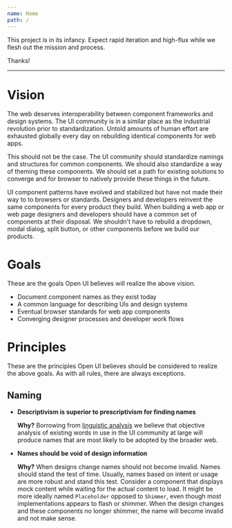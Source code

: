 ```yaml
---
name: Home
path: /
---
```


This project is in its infancy. Expect rapid iteration and high-flux while we flesh out the mission and process.

Thanks!

---

# Vision

The web deserves interoperability between component frameworks and design systems.
The UI community is in a similar place as the industrial revolution prior to standardization.
Untold amounts of human effort are exhausted globally every day on rebuilding identical components for web apps.

This should not be the case.
The UI community should standardize namings and structures for common components.
We should also standardize a way of theming these components.
We should set a path for existing solutions to converge and for browser to natively provide these things in the future.

UI component patterns have evolved and stabilized but have not made their way to to browsers or standards.
Designers and developers reinvent the same components for every product they build.
When building a web app or web page designers and developers should have a common set of components at their disposal.
We shouldn't have to rebuild a dropdown, modal dialog, split button, or other components before we build our products.

# Goals

These are the goals Open UI believes will realize the above vision.

- Document component names as they exist today
- A common language for describing UIs and design systems
- Eventual browser standards for web app components
- Converging designer processes and developer work flows

# Principles

These are the principles Open UI believes should be considered to realize the above goals.
As with all rules, there are always exceptions.

## Naming

- **Descriptivism is superior to prescriptivism for finding names**

  **Why?**
  Borrowing from [linguistic analysis](https://en.wikipedia.org/wiki/Linguistic_description) we believe that objective analysis of existing words in use in the UI community at large will produce names that are most likely to be adopted by the broader web.

- **Names should be void of design information**

  **Why?**
  When designs change names should not become invalid.
  Names should stand the test of time.
  Usually, names based on intent or usage are more robust and stand this test.
  Consider a component that displays mock content while waiting for the actual content to load.
  It might be more ideally named `Placeholder` opposed to `Shimmer`, even though most implementations appears to flash or shimmer.
  When the design changes and these components no longer shimmer, the name will become invalid and not make sense.
